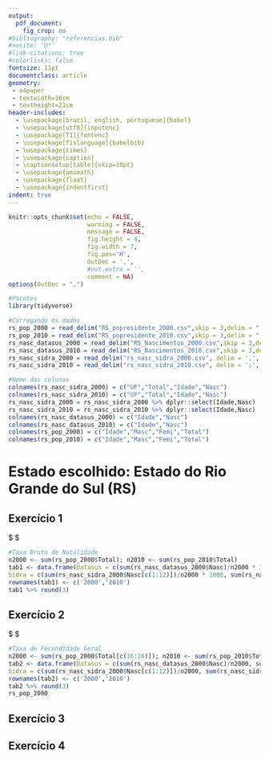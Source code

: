 ```yaml
---
output: 
  pdf_document:
    fig_crop: no
#bibliography: "referencias.bib"
#nocite: '@*'
#link-citations: true
#colorlinks: false
fontsize: 11pt
documentclass: article
geometry: 
 - a4paper
 - textwidth=16cm
 - textheight=21cm
header-includes:
  - \usepackage[brazil, english, portuguese]{babel}
  - \usepackage[utf8]{inputenc}
  - \usepackage[T1]{fontenc}
  - \usepackage[fixlanguage]{babelbib}
  - \usepackage{times}
  - \usepackage{caption} 
  - \captionsetup[table]{skip=10pt}
  - \usepackage{amsmath}
  - \usepackage{float}
  - \usepackage{indentfirst}
indent: true
---
```


```{=tex}
\begin{titlepage} 
\begin{center} 
{\large Universidade Estadual de Campinas}\\[0.2cm] 
{\large Instituto de Matemática, Estatística e Computação Científica}\\[0.2cm] 
{\large Departamento de Estatística}\\[4cm]
{\bf \huge  Atividade 2 - ME721}\\[0.9cm]
{\large Integrantes:}\\[0.2cm]
{\large Rodrigo Forti - 224191}\\[0.2cm]
{\large João Pedro Shimizu Rodrigues - 218793}\\[0.2cm]
{\large Guilherme Martins de Castro Gurgel - 217249}\\[10cm]
{\large Campinas}\\[0.2cm]
{\large 2021}
\end{center}
\end{titlepage}
```

```r
knitr::opts_chunk$set(echo = FALSE, 
                      warning = FALSE,
                      message = FALSE,
                      fig.height = 4, 
                      fig.width = 7, 
                      fig.pos='H',
                      OutDec = ',',
                      #out.extra = '',
                      comment = NA)
options(OutDec = ",")
```

```r
#Pacotes
library(tidyverse)
```

```r
#Carregando os dados
rs_pop_2000 = read_delim("RS_popresidente_2000.csv",skip = 3,delim = ";",n_max = 33)
rs_pop_2010 = read_delim("RS_popresidente_2010.csv",skip = 3,delim = ";",n_max = 33)
rs_nasc_datasus_2000 = read_delim("RS_Nascimentos_2000.csv",skip = 3,delim = ";",n_max = 10)
rs_nasc_datasus_2010 = read_delim("RS_Nascimentos_2010.csv",skip = 3,delim = ";",n_max = 10)
rs_nasc_sidra_2000 = read_delim("rs_nasc_sidra_2000.csv", delim = ',', col_names = FALSE, na = '-')
rs_nasc_sidra_2010 = read_delim("rs_nasc_sidra_2010.csv", delim = ';', col_names = FALSE, na = '-')

#Nome das colunas
colnames(rs_nasc_sidra_2000) = c("UF","Total","Idade","Nasc")
colnames(rs_nasc_sidra_2010) = c("UF","Total","Idade","Nasc")
rs_nasc_sidra_2000 = rs_nasc_sidra_2000 %>% dplyr::select(Idade,Nasc)
rs_nasc_sidra_2010 = rs_nasc_sidra_2010 %>% dplyr::select(Idade,Nasc)
colnames(rs_nasc_datasus_2000) = c("Idade","Nasc")
colnames(rs_nasc_datasus_2010) = c("Idade","Nasc")
colnames(rs_pop_2000) = c("Idade","Masc","Femi","Total")
colnames(rs_pop_2010) = c("Idade","Masc","Femi","Total")
```

# Estado escolhido: Estado do Rio Grande do Sul (RS)

## Exercício 1

$ \frac{\text{#filhos de residentes nascidos vivos neste ano}}{\text{#residentes neste ano}} $
```r
#Taxa Bruta de Natalidade
n2000 <- sum(rs_pop_2000$Total); n2010 <- sum(rs_pop_2010$Total)
tab1 <- data.frame(Datasus = c(sum(rs_nasc_datasus_2000$Nasc)/n2000 * 1000, sum(rs_nasc_datasus_2010$Nasc)/n2010 * 1000),
Sidra = c(sum(rs_nasc_sidra_2000$Nasc[c(1:12)])/n2000 * 1000, sum(rs_nasc_sidra_2010$Nasc)/n2010 * 1000))
rownames(tab1) <- c('2000','2010')
tab1 %>% round(3)
```


## Exercício 2

$ \frac{\text{#filhos de residentes nascidos vivos neste ano}}{\text{#mulheres entre 15 e 49 anos}} $
```r
#Taxa de Fecundidade Geral
n2000 <- sum(rs_pop_2000$Total[c(16:26)]); n2010 <- sum(rs_pop_2010$Total[c(16:26)])
tab2 <- data.frame(Datasus = c(sum(rs_nasc_datasus_2000$Nasc)/n2000, sum(rs_nasc_datasus_2010$Nasc)/n2010),
Sidra = c(sum(rs_nasc_sidra_2000$Nasc[c(1:12)])/n2000, sum(rs_nasc_sidra_2010$Nasc)/n2010))
rownames(tab2) <- c('2000','2010')
tab2 %>% round(3)
rs_pop_2000
```

## Exercício 3

## Exercício 4
